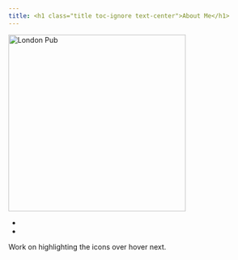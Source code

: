 ```yaml
---
title: <h1 class="title toc-ignore text-center">About Me</h1>
---
```


<div class="text-center">
<img src="images/matt-kmiecik.jpg" class="img-circle margin-top" alt="London Pub" width="350" height="350">
</div>

<div class="social-icons">
<ul>
<li><a href="https://twitter.com/mattkmiecik14"><i class="fa fa-twitter" aria-hidden="true"></i></a></li>
<li><a href="https://www.linkedin.com/in/matt-kmiecik-776603b0/"><i class="fa fa-linkedin" aria-hidden="true"></i></a></li>
</ul>
</div>

Work on highlighting the icons over hover next.